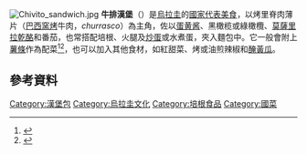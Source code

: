 {{noteTA
|G1 = Food
}}
[[File:Chivito_sandwich.jpg|thumb]]
'''牛排漢堡'''（{{lang-es|Chivito}}）是[[烏拉圭|烏拉圭]]的[[國家代表食物|國家代表美食]]，以烤里脊肉薄片（[[巴西窯烤肉|巴西窯烤]]牛肉，''churrasco''）為主角，佐以[[蛋黄酱|蛋黄酱]]、黑橄榄或綠橄欖、[[莫薩里拉乾酪|莫薩里拉乾酪]]和番茄，也常搭配培根、火腿及[[炒蛋|炒蛋]]或水煮蛋，夾入麵包中。它一般會附上[[薯條|薯條]]作為配菜<ref name=Caskey>{{cite book|last=Caskey|first=Liz|title=Knack South American Cooking: A Step-by-Step Guide to Authentic Dishes Made Easy|year=2010|publisher=Globe Pequot Press|location=Guilford, CT, USA|isbn=978-1-59921-918-9|pages=148–149|url=http://books.google.com/?id=XOgdzXyTjl0C&pg=PA148&dq=chivito#v=onepage&q=chivito&f=false}}</ref><ref name=Bernhardson>{{cite book|last=Bernhardson|first=Wayne|title=Moon Buenos Aires|year=2008|publisher=Avalon Travel div. of Perseus Books Group|location=Berkeley, CA, USA|isbn=978-1-56691-991-3|pages=74|url=http://books.google.com/?id=StsjlVpzG7EC&pg=PA74&dq=chivito#v=onepage&q=chivito&f=false}}</ref>，也可以加入其他食材，如紅甜菜、烤或油煎辣椒和[[醃|醃]][[黃瓜|黃瓜]]。

== 參考資料 ==
{{reflist}}

{{Commons category|Chivito}}
{{烟肉}}
{{DEFAULTSORT:Chivito}}
[[Category:漢堡包|Category:漢堡包]]
[[Category:烏拉圭文化|Category:烏拉圭文化]]
[[Category:培根食品|Category:培根食品]]
[[Category:國菜|Category:國菜]]